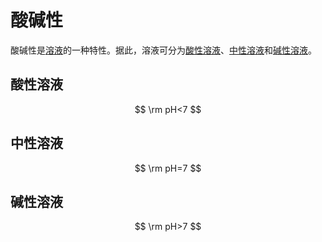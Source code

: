 
# 酸碱性

酸碱性是[溶液](/definitions/solution)的一种特性。据此，溶液可分为[酸性溶液](#酸性溶液)、[中性溶液](#中性溶液)和[碱性溶液](#碱性溶液)。

## 酸性溶液

$$
\rm
pH<7
$$

## 中性溶液

$$
\rm
pH=7
$$

## 碱性溶液

$$
\rm
pH>7
$$

